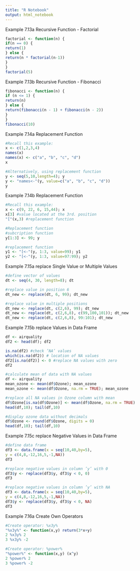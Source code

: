 ---
title: "R Notebook"
output: html_notebook
---

Example 7.13a Recursive Function - Factorial
```{r}
factorial <- function(n) {
if(n == 0) {
return(1)
} else {
return(n * factorial(n-1))
}
}
factorial(5)

```
Example 7.13b Recursive Function - Fibonacci
```{r}
fibonacci <- function(n) {
if (n <= 1) {
return(n)
} else {
return(fibonacci(n - 1) + fibonacci(n - 2))
}
}
fibonacci(10)

```
Example 7.14a Replacement Function
```{r}
#Recall this example:
x <- c(1,2,3,4)
names(x)
names(x) <- c("a", "b", "c", "d")
x

```
```{r}
#Alternatively, using replacement function
y <- seq(5,10,length=4); y
y <- "names<-"(y, value=c("a", "b", "c", "d"))
y
```
Example 7.14b Replacement Function
```{r}
#Recall this example:
x <- c(9, 22, 6, 15,44); x
x[3] #value located at the 3rd. position
"["(x,3) #replacement function
```
```{r}
#Replacement function
#subcription function
y[1:3] <- 99; y
```
```{r}
#replacement function
y1 <- "[<-"(y, 1:3, value=99); y1
y2 <- "[<-"(y, 1:3, value=97:99); y2
```
Example 7.15a replace Single Value or Multiple Values
```{r}
#define vector of values
dt <- seq(4, 30, length=8); dt

```
```{r}
#replace value in position 6
dt_new <- replace(dt, 6, 99); dt_new
```
```{r}
#replace value in multiple positions
dt_new <- replace(dt, c(2,6), 99); dt_new
dt_new <- replace(dt, c(2,6,8), c(99,100,101)); dt_new
dt_new <- replace(dt, c(2,6,8), 99:101); dt_new
```
Example 7.15b replace Values in Data Frame
```{r}
df <- airquality
df2 <- head(df); df2
```
```{r}
is.na(df2) #check ’NA’ values
which(is.na(df2)) # location of NA values
df2[is.na(df2)] <- 0 #replace NA values with zero
df2
```
```{r}
#calculate mean of data with NA values
df <- airquality
mean_ozone <- mean(df$Ozone); mean_ozone
mean_ozone <- mean(df$Ozone, na.rm = TRUE); mean_ozone

```
```{r}
#replace all NA values in Ozone column with mean
df$Ozone[is.na(df$Ozone)] <- mean(df$Ozone, na.rm = TRUE)
head(df,10); tail(df,10)

```
```{r}
#display ozone data without decimals
df$Ozone <- round(df$Ozone, digits = 0)
head(df,10); tail(df,10) 
```
Example 7.15c replace Negative Values in Data Frame
```{r}
#define data frame
df3 <- data.frame(x = seq(10,40,by=5),
y = c(4,8,-12,16,5,-1,NA))
df3
```
```{r}
#replace negative values in column ’y’ with 0
df3$y <- replace(df3$y, df3$y < 0, 0)
df3
```
```{r}
#replace negative values in column ’y’ with NA
df3 <- data.frame(x = seq(10,40,by=5),
y = c(4,8,-12,16,5,-1,NA))
df3$y <- replace(df3$y, df3$y < 0, NA)
df3
```
Example 7.16a Create Own Operators
```{r}
#Create operator: %x3y%
"%x3y%" <- function(x,y) return(3*x+y)
2 %x3y% 2
3 %x3y% -2
```
```{r}
#Create operator: %power%
"%power%" <- function(x,y) (x^y)
2 %power% 2
3 %power% -2

```

